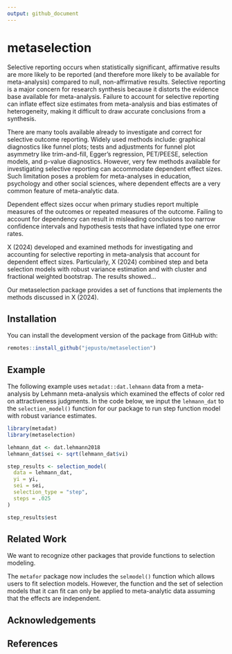 ```yaml
---
output: github_document
---
```

<!-- README.md is generated from README.Rmd. Please edit that file -->

# metaselection

Selective reporting occurs when statistically significant, affirmative results are more likely to be reported (and therefore more likely to be available for meta-analysis) compared to null, non-affirmative results. 
Selective reporting is a major concern for research synthesis because it distorts the evidence base available for meta-analysis. 
Failure to account for selective reporting can inflate effect size estimates from meta-analysis and bias estimates of heterogeneity, making it difficult to draw accurate conclusions from a synthesis.

There are many tools available already to investigate and correct for selective outcome reporting. 
Widely used methods include: graphical diagnostics like funnel plots; tests and adjustments for funnel plot asymmetry like trim-and-fill, Egger's regression, PET/PEESE, selection models, and p-value diagnostics. 
However, very few methods available for investigating selective reporting can accommodate dependent effect sizes. 
Such limitation poses a problem for meta-analyses in education, psychology and other social sciences, where dependent effects are a very common feature of meta-analytic data.

Dependent effect sizes occur when primary studies report multiple measures of the outcomes or repeated measures of the outcome. 
Failing to account for dependency can result in misleading conclusions too narrow confidence intervals and hypothesis tests that have inflated type one error rates.

X (2024) developed and examined methods for investigating and accounting for selective reporting in meta-analysis that account for dependent effect sizes. Particularly, X (2024) combined step and beta selection models with robust variance estimation and with cluster and fractional weighted bootstrap. The results showed...

Our metaselection package provides a set of functions that implements the methods discussed in X (2024).

## Installation

You can install the development version of the package from GitHub with:
```r
remotes::install_github("jepusto/metaselection")
```

## Example

The following example uses `metadat::dat.lehmann` data from a meta-analysis by Lehmann meta-analysis which examined the effects of color red on attractiveness judgments. 
In the code below, we input the `lehmann_dat` to the `selection_model()` function for our package to run step function model with robust variance estimates.

```r
library(metadat)
library(metaselection)

lehmann_dat <- dat.lehmann2018
lehmann_dat$sei <- sqrt(lehmann_dat$vi)

step_results <- selection_model(
  data = lehmann_dat, 
  yi = yi,
  sei = sei,
  selection_type = "step",
  steps = .025
)

step_results$est
```

## Related Work

We want to recognize other packages that provide functions to selection modeling.

The `metafor` package now includes the `selmodel()` function which allows users to fit selection models. However, the function and the set of selection models that it can fit can only be applied to meta-analytic data assuming that the effects are independent.

## Acknowledgements


## References
